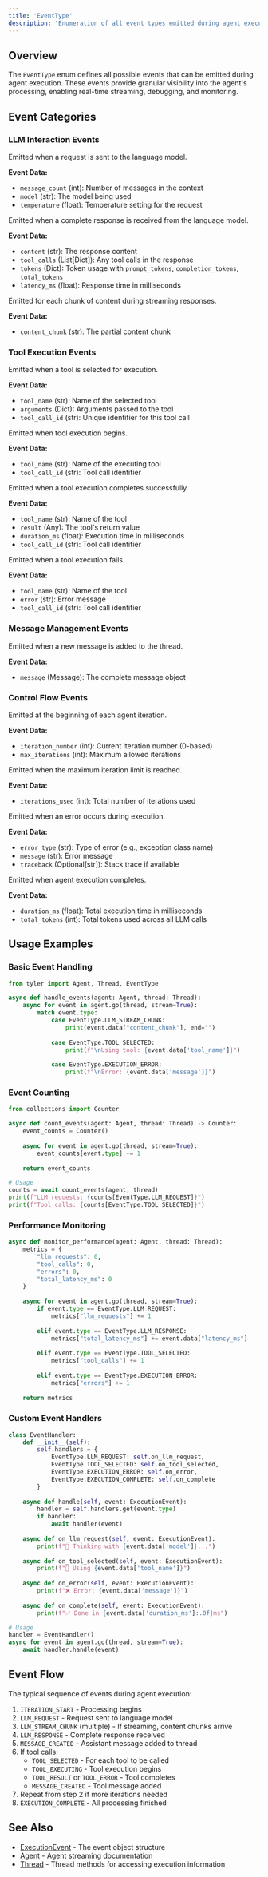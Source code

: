 ```yaml
---
title: 'EventType'
description: 'Enumeration of all event types emitted during agent execution'
---
```


## Overview

The `EventType` enum defines all possible events that can be emitted during agent execution. These events provide granular visibility into the agent's processing, enabling real-time streaming, debugging, and monitoring.

## Event Categories

### LLM Interaction Events

<ParamField path="LLM_REQUEST" type="str" value="llm_request">
  Emitted when a request is sent to the language model.
  
  **Event Data:**
  - `message_count` (int): Number of messages in the context
  - `model` (str): The model being used
  - `temperature` (float): Temperature setting for the request
</ParamField>

<ParamField path="LLM_RESPONSE" type="str" value="llm_response">
  Emitted when a complete response is received from the language model.
  
  **Event Data:**
  - `content` (str): The response content
  - `tool_calls` (List[Dict]): Any tool calls in the response
  - `tokens` (Dict): Token usage with `prompt_tokens`, `completion_tokens`, `total_tokens`
  - `latency_ms` (float): Response time in milliseconds
</ParamField>

<ParamField path="LLM_STREAM_CHUNK" type="str" value="llm_stream_chunk">
  Emitted for each chunk of content during streaming responses.
  
  **Event Data:**
  - `content_chunk` (str): The partial content chunk
</ParamField>

### Tool Execution Events

<ParamField path="TOOL_SELECTED" type="str" value="tool_selected">
  Emitted when a tool is selected for execution.
  
  **Event Data:**
  - `tool_name` (str): Name of the selected tool
  - `arguments` (Dict): Arguments passed to the tool
  - `tool_call_id` (str): Unique identifier for this tool call
</ParamField>

<ParamField path="TOOL_EXECUTING" type="str" value="tool_executing">
  Emitted when tool execution begins.
  
  **Event Data:**
  - `tool_name` (str): Name of the executing tool
  - `tool_call_id` (str): Tool call identifier
</ParamField>

<ParamField path="TOOL_RESULT" type="str" value="tool_result">
  Emitted when a tool execution completes successfully.
  
  **Event Data:**
  - `tool_name` (str): Name of the tool
  - `result` (Any): The tool's return value
  - `duration_ms` (float): Execution time in milliseconds
  - `tool_call_id` (str): Tool call identifier
</ParamField>

<ParamField path="TOOL_ERROR" type="str" value="tool_error">
  Emitted when a tool execution fails.
  
  **Event Data:**
  - `tool_name` (str): Name of the tool
  - `error` (str): Error message
  - `tool_call_id` (str): Tool call identifier
</ParamField>

### Message Management Events

<ParamField path="MESSAGE_CREATED" type="str" value="message_created">
  Emitted when a new message is added to the thread.
  
  **Event Data:**
  - `message` (Message): The complete message object
</ParamField>

### Control Flow Events

<ParamField path="ITERATION_START" type="str" value="iteration_start">
  Emitted at the beginning of each agent iteration.
  
  **Event Data:**
  - `iteration_number` (int): Current iteration number (0-based)
  - `max_iterations` (int): Maximum allowed iterations
</ParamField>

<ParamField path="ITERATION_LIMIT" type="str" value="iteration_limit">
  Emitted when the maximum iteration limit is reached.
  
  **Event Data:**
  - `iterations_used` (int): Total number of iterations used
</ParamField>

<ParamField path="EXECUTION_ERROR" type="str" value="execution_error">
  Emitted when an error occurs during execution.
  
  **Event Data:**
  - `error_type` (str): Type of error (e.g., exception class name)
  - `message` (str): Error message
  - `traceback` (Optional[str]): Stack trace if available
</ParamField>

<ParamField path="EXECUTION_COMPLETE" type="str" value="execution_complete">
  Emitted when agent execution completes.
  
  **Event Data:**
  - `duration_ms` (float): Total execution time in milliseconds
  - `total_tokens` (int): Total tokens used across all LLM calls
</ParamField>

## Usage Examples

### Basic Event Handling

```python
from tyler import Agent, Thread, EventType

async def handle_events(agent: Agent, thread: Thread):
    async for event in agent.go(thread, stream=True):
        match event.type:
            case EventType.LLM_STREAM_CHUNK:
                print(event.data["content_chunk"], end="")
            
            case EventType.TOOL_SELECTED:
                print(f"\nUsing tool: {event.data['tool_name']}")
            
            case EventType.EXECUTION_ERROR:
                print(f"\nError: {event.data['message']}")
```

### Event Counting

```python
from collections import Counter

async def count_events(agent: Agent, thread: Thread) -> Counter:
    event_counts = Counter()
    
    async for event in agent.go(thread, stream=True):
        event_counts[event.type] += 1
    
    return event_counts

# Usage
counts = await count_events(agent, thread)
print(f"LLM requests: {counts[EventType.LLM_REQUEST]}")
print(f"Tool calls: {counts[EventType.TOOL_SELECTED]}")
```

### Performance Monitoring

```python
async def monitor_performance(agent: Agent, thread: Thread):
    metrics = {
        "llm_requests": 0,
        "tool_calls": 0,
        "errors": 0,
        "total_latency_ms": 0
    }
    
    async for event in agent.go(thread, stream=True):
        if event.type == EventType.LLM_REQUEST:
            metrics["llm_requests"] += 1
        
        elif event.type == EventType.LLM_RESPONSE:
            metrics["total_latency_ms"] += event.data["latency_ms"]
        
        elif event.type == EventType.TOOL_SELECTED:
            metrics["tool_calls"] += 1
        
        elif event.type == EventType.EXECUTION_ERROR:
            metrics["errors"] += 1
    
    return metrics
```

### Custom Event Handlers

```python
class EventHandler:
    def __init__(self):
        self.handlers = {
            EventType.LLM_REQUEST: self.on_llm_request,
            EventType.TOOL_SELECTED: self.on_tool_selected,
            EventType.EXECUTION_ERROR: self.on_error,
            EventType.EXECUTION_COMPLETE: self.on_complete
        }
    
    async def handle(self, event: ExecutionEvent):
        handler = self.handlers.get(event.type)
        if handler:
            await handler(event)
    
    async def on_llm_request(self, event: ExecutionEvent):
        print(f"🤖 Thinking with {event.data['model']}...")
    
    async def on_tool_selected(self, event: ExecutionEvent):
        print(f"🔧 Using {event.data['tool_name']}")
    
    async def on_error(self, event: ExecutionEvent):
        print(f"❌ Error: {event.data['message']}")
    
    async def on_complete(self, event: ExecutionEvent):
        print(f"✅ Done in {event.data['duration_ms']:.0f}ms")

# Usage
handler = EventHandler()
async for event in agent.go(thread, stream=True):
    await handler.handle(event)
```

## Event Flow

The typical sequence of events during agent execution:

1. `ITERATION_START` - Processing begins
2. `LLM_REQUEST` - Request sent to language model
3. `LLM_STREAM_CHUNK` (multiple) - If streaming, content chunks arrive
4. `LLM_RESPONSE` - Complete response received
5. `MESSAGE_CREATED` - Assistant message added to thread
6. If tool calls:
   - `TOOL_SELECTED` - For each tool to be called
   - `TOOL_EXECUTING` - Tool execution begins
   - `TOOL_RESULT` or `TOOL_ERROR` - Tool completes
   - `MESSAGE_CREATED` - Tool message added
7. Repeat from step 2 if more iterations needed
8. `EXECUTION_COMPLETE` - All processing finished

## See Also

- [ExecutionEvent](/api-reference/tyler-executionevent) - The event object structure
- [Agent](/api-reference/tyler-agent) - Agent streaming documentation
- [Thread](/api-reference/tyler-thread) - Thread methods for accessing execution information

